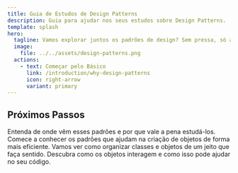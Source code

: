 ```yaml
---
title: Guia de Estudos de Design Patterns
description: Guia para ajudar nos seus estudos sobre Design Patterns.
template: splash
hero:
  tagline: Vamos explorar juntos os padrões de design? Sem pressa, só aprendizado!
  image:
    file: ../../assets/design-patterns.png
  actions:
    - text: Começar pelo Básico
      link: /introduction/why-design-patterns
      icon: right-arrow
      variant: primary
---
```



## Próximos Passos

<CardGrid stagger>
	<Card title="Por que Design Patterns?" icon="pencil">
		Entenda de onde vêm esses padrões e por que vale a pena estudá-los.
	</Card>
	<Card title="Padrões Criacionais" icon="add-document">
		Comece a conhecer os padrões que ajudam na criação de objetos de forma mais eficiente.
	</Card>
	<Card title="Padrões Estruturais" icon="setting">
		Vamos ver como organizar classes e objetos de um jeito que faça sentido.
	</Card>
	<Card title="Padrões Comportamentais" icon="open-book">
		Descubra como os objetos interagem e como isso pode ajudar no seu código.
	</Card>
</CardGrid>
